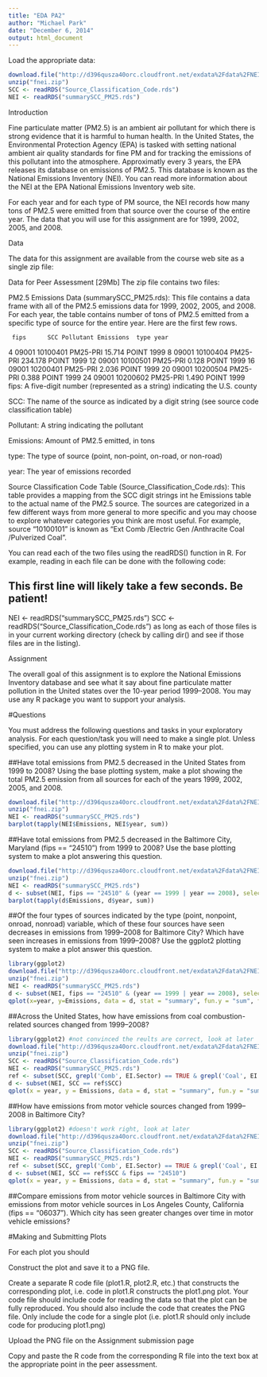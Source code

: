 ```yaml
---
title: "EDA PA2"
author: "Michael Park"
date: "December 6, 2014"
output: html_document
---
```

Load the appropriate data:
```r
download.file("http://d396qusza40orc.cloudfront.net/exdata%2Fdata%2FNEI_data.zip", "fnei.zip")
unzip("fnei.zip")
SCC <- readRDS("Source_Classification_Code.rds")
NEI <- readRDS("summarySCC_PM25.rds")
```
Introduction

Fine particulate matter (PM2.5) is an ambient air pollutant for which there is strong evidence that it is harmful to human health. In the United States, the Environmental Protection Agency (EPA) is tasked with setting national ambient air quality standards for fine PM and for tracking the emissions of this pollutant into the atmosphere. Approximatly every 3 years, the EPA releases its database on emissions of PM2.5. This database is known as the National Emissions Inventory (NEI). You can read more information about the NEI at the EPA National Emissions Inventory web site.

For each year and for each type of PM source, the NEI records how many tons of PM2.5 were emitted from that source over the course of the entire year. The data that you will use for this assignment are for 1999, 2002, 2005, and 2008.

Data

The data for this assignment are available from the course web site as a single zip file:

Data for Peer Assessment [29Mb]
The zip file contains two files:

PM2.5 Emissions Data (summarySCC_PM25.rds): This file contains a data frame with all of the PM2.5 emissions data for 1999, 2002, 2005, and 2008. For each year, the table contains number of tons of PM2.5 emitted from a specific type of source for the entire year. Here are the first few rows.

     fips      SCC Pollutant Emissions  type year
 4  09001 10100401  PM25-PRI    15.714 POINT 1999
 8  09001 10100404  PM25-PRI   234.178 POINT 1999
 12 09001 10100501  PM25-PRI     0.128 POINT 1999
 16 09001 10200401  PM25-PRI     2.036 POINT 1999
 20 09001 10200504  PM25-PRI     0.388 POINT 1999
 24 09001 10200602  PM25-PRI     1.490 POINT 1999
fips: A five-digit number (represented as a string) indicating the U.S. county

SCC: The name of the source as indicated by a digit string (see source code classification table)

Pollutant: A string indicating the pollutant

Emissions: Amount of PM2.5 emitted, in tons

type: The type of source (point, non-point, on-road, or non-road)

year: The year of emissions recorded

Source Classification Code Table (Source_Classification_Code.rds): This table provides a mapping from the SCC digit strings int he Emissions table to the actual name of the PM2.5 source. The sources are categorized in a few different ways from more general to more specific and you may choose to explore whatever categories you think are most useful. For example, source “10100101” is known as “Ext Comb /Electric Gen /Anthracite Coal /Pulverized Coal”.

You can read each of the two files using the readRDS() function in R. For example, reading in each file can be done with the following code:

## This first line will likely take a few seconds. Be patient!
NEI <- readRDS("summarySCC_PM25.rds")
SCC <- readRDS("Source_Classification_Code.rds")
as long as each of those files is in your current working directory (check by calling dir() and see if those files are in the listing).

Assignment

The overall goal of this assignment is to explore the National Emissions Inventory database and see what it say about fine particulate matter pollution in the United states over the 10-year period 1999–2008. You may use any R package you want to support your analysis.

#Questions

You must address the following questions and tasks in your exploratory analysis. For each question/task you will need to make a single plot. Unless specified, you can use any plotting system in R to make your plot.

##Have total emissions from PM2.5 decreased in the United States from 1999 to 2008? Using the base plotting system, make a plot showing the total PM2.5 emission from all sources for each of the years 1999, 2002, 2005, and 2008.
```r
download.file("http://d396qusza40orc.cloudfront.net/exdata%2Fdata%2FNEI_data.zip", "fnei.zip")
unzip("fnei.zip")
NEI <- readRDS("summarySCC_PM25.rds")
barplot(tapply(NEI$Emissions, NEI$year, sum))
```

##Have total emissions from PM2.5 decreased in the Baltimore City, Maryland (fips == "24510") from 1999 to 2008? Use the base plotting system to make a plot answering this question.
```r
download.file("http://d396qusza40orc.cloudfront.net/exdata%2Fdata%2FNEI_data.zip", "fnei.zip")
unzip("fnei.zip")
NEI <- readRDS("summarySCC_PM25.rds")
d <- subset(NEI, fips == "24510" & (year == 1999 | year == 2008), select = Emissions:year)
barplot(tapply(d$Emissions, d$year, sum))
```
##Of the four types of sources indicated by the type (point, nonpoint, onroad, nonroad) variable, which of these four sources have seen decreases in emissions from 1999–2008 for Baltimore City? Which have seen increases in emissions from 1999–2008? Use the ggplot2 plotting system to make a plot answer this question.
```r
library(ggplot2)
download.file("http://d396qusza40orc.cloudfront.net/exdata%2Fdata%2FNEI_data.zip", "fnei.zip")
unzip("fnei.zip")
NEI <- readRDS("summarySCC_PM25.rds")
d <- subset(NEI, fips == "24510" & (year == 1999 | year == 2008), select = Emissions:year)
qplot(x=year, y=Emissions, data = d, stat = "summary", fun.y = "sum", facets = .~type, geom = "line")
```
##Across the United States, how have emissions from coal combustion-related sources changed from 1999–2008?
```r
library(ggplot2) #not convinced the reults are correct, look at later
download.file("http://d396qusza40orc.cloudfront.net/exdata%2Fdata%2FNEI_data.zip", "fnei.zip")
unzip("fnei.zip")
SCC <- readRDS("Source_Classification_Code.rds")
NEI <- readRDS("summarySCC_PM25.rds")
ref <- subset(SCC, grepl('Comb', EI.Sector) == TRUE & grepl('Coal', EI.Sector) == TRUE, select = SCC)
d <- subset(NEI, SCC == ref$SCC)
qplot(x = year, y = Emissions, data = d, stat = "summary", fun.y = "sum", geom = "line")
```
##How have emissions from motor vehicle sources changed from 1999–2008 in Baltimore City?
```r
library(ggplot2) #doesn't work right, look at later
download.file("http://d396qusza40orc.cloudfront.net/exdata%2Fdata%2FNEI_data.zip", "fnei.zip")
unzip("fnei.zip")
SCC <- readRDS("Source_Classification_Code.rds")
NEI <- readRDS("summarySCC_PM25.rds")
ref <- subset(SCC, grepl('Comb', EI.Sector) == TRUE & grepl('Coal', EI.Sector) == TRUE, select = SCC)
d <- subset(NEI, SCC == ref$SCC & fips == "24510")
qplot(x = year, y = Emissions, data = d, stat = "summary", fun.y = "sum", geom = "line")
```
##Compare emissions from motor vehicle sources in Baltimore City with emissions from motor vehicle sources in Los Angeles County, California (fips == "06037"). Which city has seen greater changes over time in motor vehicle emissions?

#Making and Submitting Plots

For each plot you should

Construct the plot and save it to a PNG file.

Create a separate R code file (plot1.R, plot2.R, etc.) that constructs the corresponding plot, i.e. code in plot1.R constructs the plot1.png plot. Your code file should include code for reading the data so that the plot can be fully reproduced. You should also include the code that creates the PNG file. Only include the code for a single plot (i.e. plot1.R should only include code for producing plot1.png)

Upload the PNG file on the Assignment submission page

Copy and paste the R code from the corresponding R file into the text box at the appropriate point in the peer assessment.


